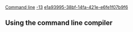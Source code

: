 [[Property:title|Command line]]
[[Property:weight|-13]]
[[Property:uuid|e1a93995-38bf-14fa-421e-e6fe1f07b9f6]]
==Using the command line compiler==




